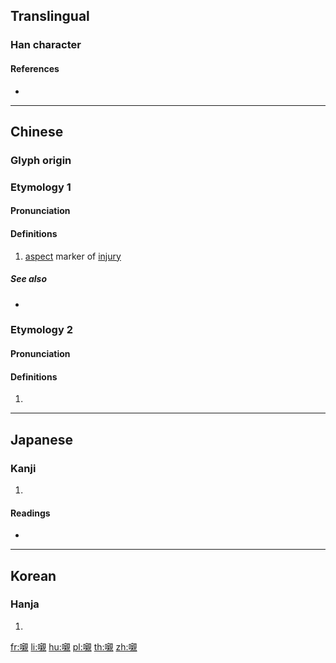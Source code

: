 {{character info/new}}
==Translingual==

===Han character===
{{Han char|rn=30|rad=口|as=16|sn=19|four=66010|canj=RYDU|ids=⿰口親}}

====References====
* {{Han ref|kx=0213.340|dkj=04561|dj=0436.130|hdz=10703.100|uh=56AB|ud=22187|bh=F1F0|bd=61936}}

----

==Chinese==
{{zh-forms}}

===Glyph origin===
{{Han etym}}

===Etymology 1===

====Pronunciation====
{{zh-pron
|c=can1
|cat=
}}

====Definitions====
{{zh-hanzi}}

# {{lb|zh|Cantonese}} [[aspect]] marker of [[injury]]
#: {{zh-x|哽嚫|to choke|C}}
#: {{zh-x|畀 打嚫|to be hit|C}}
#: {{zh-x|跌嚫|to trip and hurt oneself|C}}
#: {{zh-x|凍嚫|to catch a cold|C}}

=====See also=====
* {{zh-l|到}}

===Etymology 2===

====Pronunciation====
{{zh-pron
|m=chèn
|mc=y
|oc=y
|cat=
}}

====Definitions====
{{zh-hanzi}}

# {{rfdef|zh}}

----

==Japanese==

===Kanji===
{{ja-kanji|grade=|rs=口16}}

# {{defn|lang=ja|sort=口16}}

====Readings====
* {{ja-readings|on=[[しん]] (shin)|kun=[[ほどこす]] (hodokosu)}}

----

==Korean==

===Hanja===
{{ko-hanja|hangeul=친|rv=chin|mr=ch'in}}

# {{defn|lang=ko|sort=口16}}

[[fr:嚫]]
[[li:嚫]]
[[hu:嚫]]
[[pl:嚫]]
[[th:嚫]]
[[zh:嚫]]